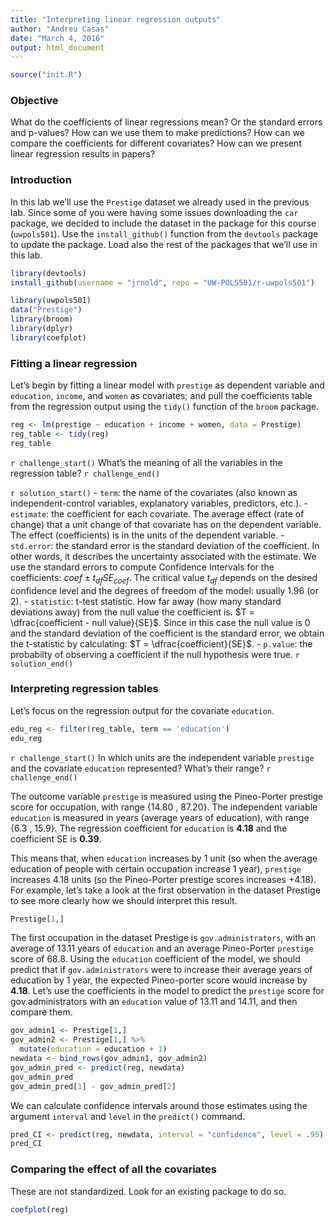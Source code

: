 ```yaml
---
title: "Interpreting linear regression outputs"
author: "Andreu Casas"
date: "March 4, 2016"
output: html_document
---
```


```r
source("init.R")
```

### Objective

What do the coefficients of linear regressions mean? Or the standard errors and p-values? How can we use them to make predictions? How can we compare the coefficients for different covariates? How can we present linear regression results in papers?

### Introduction

In this lab we'll use the `Prestige` dataset we already used in the previous lab. Since some of you were having some issues downloading the `car` package, we decided to include the dataset in the package for this course (`uwpols501`). Use the `install_github()` function from the `devtools` package to update the package. Load also the rest of the packages that we'll use in this lab. 
```r
library(devtools)
install_github(username = "jrnold", repo = "UW-POLS501/r-uwpols501")
```

```r
library(uwpols501)
data("Prestige")
library(broom)
library(dplyr)
library(coefplot)
```

### Fitting a linear regression

Let's begin by fitting a linear model with `prestige` as dependent variable and `education`, `income`, and `women` as covariates; and pull the coefficients table from the regression output using the `tidy()` function of the `broom` package.

```r
reg <- lm(prestige ~ education + income + women, data = Prestige)
reg_table <- tidy(reg)
reg_table
```

`r challenge_start()`
What's the meaning of all the variables in the regression table?
`r challenge_end()`

`r solution_start()`
- `term`: the name of the covariates (also known as independent-control variables, explanatory variables, predictors, etc.).
- `estimate`: the coefficient for each covariate. The average effect (rate of change) that a unit change of that covariate has on the dependent variable. The effect (coefficients) is in the units of the dependent variable. 
- `std.error`: the standard error is the standard deviation of the coefficient. In other words, it describes the uncertainty associated with the estimate. We use the standard errors to compute Confidence Intervals for the coefficients: $coef \pm t_{df} SE_{coef}$. The critical value $t_{df}$ depends on the desired confidence level and the degrees of freedom of the model: usually 1.96 (or 2). 
- `statistic`: t-test statistic. How far away (how many standard deviations away) from the null value the coefficient is. $T = \dfrac{coefficient - null value}{SE}$. Since in this case the null value is 0 and the standard deviation of the coefficient is the standard error, we obtain the t-statistic by calculating: $T = \dfrac{coefficient}{SE}$.
- `p.value`: the probabilty of observing a coefficient if the null hypothesis were true.
`r solution_end()`

### Interpreting regression tables

Let's focus on the regression output for the covariate `education`.

```r
edu_reg <- filter(reg_table, term == 'education')
edu_reg
```

`r challenge_start()`
In which units are the independent variable `prestige` and the covariate `education` represented? What's their range?
`r challenge_end()`

The outcome variable `prestige` is measured using the Pineo-Porter prestige score for occupation, with range {14.80 , 87.20}. The independent variable `education` is measured in years (average years of education), with range {6.3 , 15.9}. The regression coefficient for `education` is **4.18** and the coefficient SE is **0.39**. 

This means that, when `education` increases by 1 unit (so when the average education of people with certain occupation increase 1 year), `prestige` increases 4.18 units (so the Pineo-Porter prestige scores increases +4.18). For example, let's take a look at the first observation in the dataset Prestige to see more clearly how we should interpret this result.

```r
Prestige[1,]
```

The first occupation in the dataset Prestige is `gov.administrators`, with an average of 13.11 years of `education` and an average Pineo-Porter `prestige` score of 68.8. Using the `education` coefficient of the model, we should predict that if `gov.administrators` were to increase their average years of education by 1 year, the expected Pineo-porter score would increase by **4.18**. Let's use the coefficients in the model to predict the `prestige` score for gov.administrators with an `education` value of 13.11 and 14.11, and then compare them.

```r
gov_admin1 <- Prestige[1,]
gov_admin2 <- Prestige[1,] %>%
  mutate(education = education + 1)
newdata <- bind_rows(gov_admin1, gov_admin2)
gov_admin_pred <- predict(reg, newdata)
gov_admin_pred
gov_admin_pred[1] - gov_admin_pred[2]
```

We can calculate confidence intervals around those estimates using the argument `interval` and `level` in the `predict()` command.

```r
pred_CI <- predict(reg, newdata, interval = "confidence", level = .95)
pred_CI
```


### Comparing the effect of all the covariates

These are not standardized. Look for an existing package to do so. 
```r
coefplot(reg)
```


